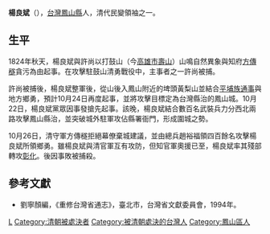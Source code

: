 '''楊良斌'''（{{bd|？||1824年|catIdx=Y}}），[[台灣|台灣]][[鳳山縣_(臺灣)|鳳山縣]]人，清代民變領袖之一。

==生平==

1824年秋天，楊良斌與許尚以打鼓山（今[[高雄市|高雄市]][[壽山_(高雄市)|壽山]]）山鳴自然異象與知府[[方傳穟|方傳穟]]貪污為由起事。在攻擊駐鼓山清勇戰役中，主事者之一許尚被捕。

許尚被捕後，楊良斌整軍後，從山後入鳳山附近的埤頭黃梨山並結合[[平埔族|平埔族]][[通事|通事]]與地方鄉勇，預計10月24日再度起事，並將攻擊目標定為台灣縣治的鳳山城。10月22日，楊良斌黨眾因事發搶先起事。該晚，楊良斌結合數百名武裝兵力分西北兩路攻擊鳳山縣治，並突破城外駐軍攻佔縣署衙門，形成圍城之勢。

10月26日，清守軍方傳穟拒絕幕僚棄城建議，並由總兵趙裕福領四百餘名攻擊楊良斌所領鄉勇。雖楊良斌與清官軍互有攻防，但知官軍奧援已至，楊良斌率其殘部轉攻[[彰化市|彰化]]。後因事敗被捕殺。
==參考文獻==
*劉寧顏編，《重修台灣省通志》，臺北市，台灣省文獻委員會，1994年。

{{台灣清治時期民變領導人}}
{{DEFAULTSORT:Yang楊}}
[[Category:楊姓|L]]
[[Category:清朝被處決者|Category:清朝被處決者]]
[[Category:被清朝處決的台灣人|Category:被清朝處決的台灣人]]
[[Category:鳳山區人|Category:鳳山區人]]